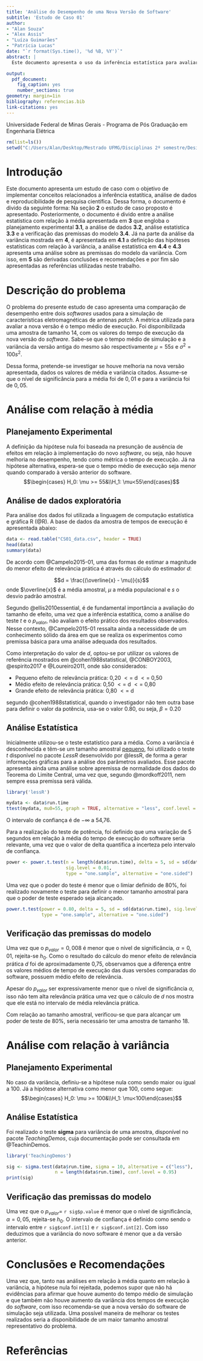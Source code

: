 ---
title: 'Análise do Desempenho de uma Nova Versão de Software'
subtitle: 'Estudo de Caso 01'
author: 
- "Alan Souza"
- "Alex Assis"
- "Luíza Guimarães"
- "Patrícia Lucas"
date: "`r format(Sys.time(), '%d %B, %Y')`"
abstract: |
  Este documento apresenta o uso da inferência estatística para avaliar se houve ganho de desempenho de uma nova versão de um _software_ de simulação com relação à métrica de tempo de execução. A partir de uma base de dados que apresenta alguns valores de tempo de execução do _software_, as hipóteses estatísticas foram definidas. Posteriormente foram realizados testes estatísticos para avaliar a média e variância dos dados amostrais de forma a obter informações sobre a população estudada. Os resultados apresentaram evidências suficintes para a rejeição da hipótese nula, e, após uma análise do tamanho de efeito prático foi recomendada a utilização da nova versão do _software_ em detrimento da versão anterior. 

output:
  pdf_document:
    fig_caption: yes
    number_sections: true
geometry: margin=1in 
bibliography: referencias.bib
link-citations: yes
---
\vspace*{\fill}
\centering
Universidade Federal de Minas Gerais - Programa de Pós Graduação em Engenharia Elétrica

\newpage
\tableofcontents
\newpage
\raggedright

```{r, include = 'false'}
rm(list=ls())
setwd("C:/Users/Alan/Desktop/Mestrado UFMG/Disciplinas 2º semestre/Design and Analysis of Experiments/Group Projects/Estudo de caso I")

```
# Introdução
Este documento apresenta um estudo de caso com o objetivo de implementar conceitos relacionados a inferência estatítica, análise de dados e reproducibilidade de pesquisa científica.
Dessa forma, o documento é divido da seguinte forma: Na seção **2** o estudo de caso proposto é apresentado. Posteriormente, o documento é divido entre a análise estatística com relação à média apresentada em **3** que engloba o planejamento experimental **3.1**, a análise de dados **3.2**, análise estatística **3.3** e a verificação das premissas do modelo **3.4**. Já na parte da análise da variância mostrada em **4**, é apresentada em **4.1** a definição das hipóteses estatísticas com relação à variância, a análise estatística em **4.4** e **4.3** apresenta uma análise sobre as premissas do modelo da variância. Com isso, em **5** são derivadas conclusões e recomendações e por fim são apresentadas as referências utilizadas neste trabalho.
  
# Descrição do problema
O problema do presente estudo de caso apresenta uma comparação de desempenho entre dois _softwares_ usados para a simulação de características eletromagnéticas de antenas _patch_. A métrica utilizada para avaliar a nova versão é o tempo médio de execução. Foi disponibilizada uma amostra de tamanho 14, com os valores do tempo de execução da nova versão do _software_. Sabe-se que o tempo médio de simulação e a variância da versão antiga do mesmo são respectivamente $\mu = 55s$ e $\sigma^2 = 100s^2$. 

Dessa forma, pretende-se investigar se houve melhoria na nova versão apresentada, dados os valores de média e variância citados. Assume-se que o nível de significância para a média foi de $0,01$ e para a variância foi de $0,05$.


#  Análise com relação à média
## Planejamento Experimental
A definição da hipótese nula foi baseada na presunção de ausência de efeitos em relação à implementação do novo _software_, ou seja, não houve melhoria no desempenho, tendo como métrica o tempo de execução. Já na hipótese alternativa, espera-se que o tempo médio de execução seja menor quando comparado à versão anterior do software.
$$\begin{cases} H_0: \mu >= 55&\\H_1: \mu<55\end{cases}$$

## Análise de dados exploratória
Para análise dos dados foi utilizada a linguagem de computação estatística e gráfica R (@R). A base de dados da amostra de tempos de execução é apresentada abaixo:

```{r}
data <- read.table("CS01_data.csv", header = TRUE)
head(data)
summary(data)

```

De acordo com @Campelo2015-01, uma das formas de estimar a magnitude do menor efeito de relevância prática é através do cálculo do estimador $d$: 

$$d = \frac{(\overline{x} - \mu)}{s}$$ 
onde $\overline{x}$ é a média amostral, $\mu$ a média populacional e $s$ o desvio padrão amostral.

Segundo @ellis2010essential, é de fundamental importância a avaliação do tamanho de efeito, uma vez que a inferência estatítica, como a análise do teste $t$ e o $p_{valor}$, não avaliam o efeito prático dos resultados observados. Nesse contexto, @Campelo2015-01 ressalta ainda a necessidade de um conhecimento sólido da área em que se realiza os experimentos como premissa básica para uma análise adequada dos resultados.

Como interpretação do valor de $d$, optou-se por utilizar os valores de referência mostrados em @cohen1988statistical, @CONBOY2003, @espirito2017 e @Loureiro2011, onde são considerados:

* Pequeno efeito de relevância prática: 0,20 $<=$ d $<=$ 0,50
* Médio efeito de relevância prática: 0,50 $<=$ d $<=$ 0,80
* Grande efeito de relevância prática: 0,80 $<=$ d 

segundo @cohen1988statistical, quando o investigador não tem outra base para definir o valor da potência, usa-se o valor 0.80, ou seja, $\beta=0.20$


## Análise Estatística
Inicialmente utilizou-se o teste estatístico para a média. Como a variância é desconhecida e têm-se um tamanho amostral [pequeno](http://www.statisticshowto.com/probability-and-statistics/hypothesis-testing/t-score-vs-z-score/), foi utilizado o teste $t$ disponível no pacote _LessR_ desenvolvido por @lessR, de forma a gerar informações gráficas para a análise dos parâmetros avaliados. Esse pacote apresenta ainda uma análise sobre apremissa de normalidade dos dados do Teorema do Limite Central, uma vez que, segundo @mordkoff2011, nem sempre essa premissa será válida.

```{r message=FALSE}
library('lessR')
```


```{r figs,fig.cap="Análise estatística t", fig.align="center", fig.width = 6, fig.height = 4}
mydata <- data$run.time
ttest(mydata, mu0=55, graph = TRUE, alternative = "less", conf.level = 0.99)
```


O intervalo de confiança é de $-\infty$ a 54,76.

Para a realização do teste de potência, foi definido que uma variação de 5 segundos em relação à média do tempo de execução do software seria relevante, uma vez que o valor de delta quantifica a incerteza pelo intervalo de confiança.

```{r}
power <- power.t.test(n = length(data$run.time), delta = 5, sd = sd(data$run.time),
                      sig.level = 0.01, 
                      type = "one.sample", alternative = "one.sided")
```
Uma vez que o poder do teste é menor que o limiar definido de 80%, foi realizado novamente o teste para definir o menor tamanho amostral para que o poder de teste esperado seja alcançado.

```{r}
power.t.test(power = 0.80, delta = 5, sd = sd(data$run.time), sig.level = 0.01, 
             type = "one.sample", alternative = "one.sided")

```

## Verificação das premissas do modelo
Uma vez que o $p_{valor} = 0,008$ é menor que o nível de significância, $\alpha=0,01$, rejeita-se $h_0$. Como o resultado do cálculo do menor efeito de relevância prática $d$ foi de aproximadamente 0,75, observamos que a diferença entre os valores médios de tempo de execução das duas versões comparadas do software, possuem médio efeito de relevância.

Apesar do $p_{valor}$ ser expressivamente menor que o nível de significância $\alpha$, isso não tem alta relevância prática uma vez que o cálculo de $d$ nos mostra que ele está no intervalo de média relevância prática.

Com relação ao tamanho amostral, verificou-se que para alcançar um poder de teste de 80%, seria necessário ter uma amostra de tamanho 18.


# Análise com relação à variância


## Planejamento Experimental
No caso da variância, definiu-se a hipótese nula como sendo maior ou igual a 100. Já a hipótese alternativa como menor que 100, como segue:
$$\begin{cases} H_0: \mu >= 100&\\H_1: \mu<100\end{cases}$$

## Análise Estatística
Foi realizado o teste **sigma** para variância de uma amostra, disponível no pacote _TeachingDemos_, cuja documentação pode ser consultada em @TeachinDemos.
```{r message=FALSE}
library('TeachingDemos')
```

```{r}
sig <- sigma.test(data$run.time, sigma = 10, alternative = c("less"), 
                  n = length(data$run.time), conf.level = 0.95)
print(sig)
```

## Verificação das premissas do modelo
Uma vez que o $p_{valor} =$ `r sig$p.value` é menor que o nível de significância, $\alpha=0,05$, rejeita-se $h_0$.
O intervalo de confiança é definido como sendo o intervalo entre `r sig$conf.int[1]` e `r sig$conf.int[2]`.
Com isso deduzimos que a variância do novo software é menor que a da versão anterior.

# Conclusões e Recomendações
Uma vez que, tanto nas análises em relação à média quanto em relação à variância, a hipótese nula foi rejeitada, podemos supor que não há evidências para afirmar que houve aumento do tempo médio de simulação e que também não houve aumento da variância dos tempos de execução do _software_, com isso recomenda-se que a nova versão do software de simulação seja utilizada.
Uma possível maneira de melhorar os testes realizados seria a disponibilidade de um maior tamanho amostral representativo do problema.

# Referências

